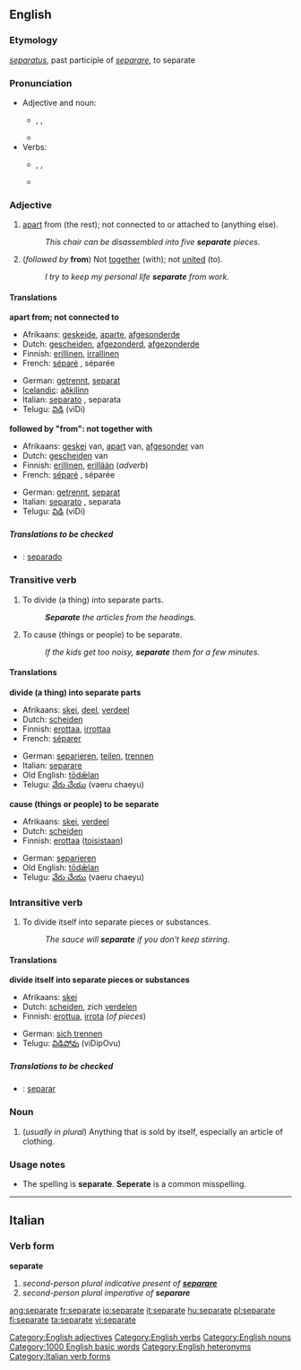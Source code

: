 ==English==

===Etymology===

{{L.}} ''[[separatus]]'', past participle of ''[[separare#Latin|separare]]'', to separate

===Pronunciation===

* Adjective and noun:
** {{AHD|sĕ'pərət}}, {{IPA|/ˈsɛpərət/}}, {{SAMPA|/"sEp@r@t/}}
** {{audio|en-us-separate-adj.ogg|Audio (US), adjective}}
* Verbs:
** {{AHD|sĕ'pərāt}}, {{IPA|/ˈsɛpəreɪt/}}, {{SAMPA|/"sEp@reIt/}}
** {{audio|en-us-separate-verb.ogg|Audio (US), verb}}

===Adjective===
{{en-adj|-}}

# [[Apart|apart]] from (the rest); not connected to or attached to (anything else).
#: ''This chair can be disassembled into five '''separate''' pieces.''
# (''followed by'' '''from''') Not [[together]] (with); not [[united]] (to).
#: ''I try to keep my personal life '''separate''' from work.''

====Translations====

'''apart from; not connected to'''
{{top}}
*Afrikaans: [[geskeide]], [[aparte]], [[afgesonderde]]
*Dutch: [[gescheiden]], [[afgezonderd]], [[afgezonderde]]
*Finnish: [[erillinen]], [[irrallinen]]
*French: [[séparé]] {{m}}, séparée {{f}}
{{mid}}
*German: [[getrennt]], [[separat]]
*[[w:Icelandic language|Icelandic]]: [[aðkilinn]]
*Italian: [[separato]] {{m}}, separata {{f}}
*Telugu: [[విడి]] (viDi)
{{bottom}}

'''followed by "from": not together with'''
{{top}}
*Afrikaans: [[geskei]] van, [[apart]] van, [[afgesonder]] van
*Dutch: [[gescheiden]] van
*Finnish: [[erillinen]], [[erillään]] (''adverb'')
*French: [[séparé]] {{m}}, séparée {{f}}
{{mid}}
*German: [[getrennt]], [[separat]]
*Italian: [[separato]] {{m}}, separata {{f}}
*Telugu: [[విడి]] (viDi)
{{bottom}}

=====Translations to be checked=====
<!--Remove this section once all of the translations below have been moved into the tables above.-->
{{checktrans}}

*{{ttbc|Spanish}}: [[separado]]

===Transitive verb===
{{en-verb|separat|ing}}

# To divide (a thing) into separate parts.
#: '''''Separate''' the articles from the headings.''
# To cause (things or people) to be separate.
#: ''If the kids get too noisy, '''separate''' them for a few minutes.''

====Translations====

'''divide (a thing) into separate parts'''

{{top}}
*Afrikaans: [[skei]], [[deel]], [[verdeel]]
*Dutch: [[scheiden]]
*Finnish: [[erottaa]], [[irrottaa]]
*French: [[séparer]]
{{mid}}
*German: [[separieren]], [[teilen]], [[trennen]]
*Italian: [[separare#Italian|separare]]
*Old English: [[todælan|tōdǣlan]]
*Telugu: [[వేరు చేయు]] (vaeru chaeyu)
{{bottom}}

'''cause (things or people) to be separate'''
{{top}}
*Afrikaans: [[skei]], [[verdeel]]
*Dutch: [[scheiden]]
*Finnish: [[erottaa]] ([[toinen|toisistaan]])
{{mid}}
*German: [[separieren]]
*Old English: [[todælan|tōdǣlan]]
*Telugu: [[వేరు చేయు]] (vaeru chaeyu)
{{bottom}}

===Intransitive verb===
{{en-verb|separat|ing}}

# To divide itself into separate pieces or substances.
#: ''The sauce will '''separate''' if you don't keep stirring.''

====Translations====

'''divide itself into separate pieces or substances'''
{{top}}
*Afrikaans: [[skei]]
*Dutch: [[scheiden]], zich [[verdelen]]
*Finnish: [[erottua]], [[irrota]] (''of pieces'')
{{mid}}
* German: [[sich trennen]]
*Telugu: [[విడిపోవు]] (viDipOvu)
{{bottom}}

=====Translations to be checked=====

<!--Remove this section once all of the translations below have been moved into the tables above.-->
{{checktrans}}

*{{ttbc|Spanish}}: [[separar]]

===Noun===
{{en-noun}}

# (''usually in plural'') Anything that is sold by itself, especially an article of clothing.

===Usage notes===

* The spelling is '''separate'''.  '''Seperate''' is a common misspelling.

[[Category:English adjectives]]
[[Category:English verbs]]
[[Category:English nouns]]
[[Category:1000 English basic words]]
[[Category:English heteronyms]]


----

==Italian==
===Verb form===
'''separate'''

# ''second-person plural indicative present of '''[[separare#Italian|separare]]'''''
# ''second-person plural imperative of '''separare'''''

[[Category:Italian verb forms]]

[[ang:separate]]
[[fr:separate]]
[[io:separate]]
[[it:separate]]
[[hu:separate]]
[[pl:separate]]
[[fi:separate]]
[[ta:separate]]
[[vi:separate]]